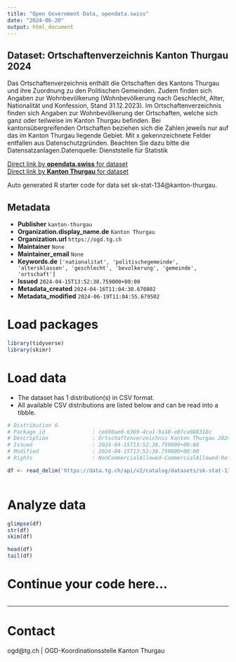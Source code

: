 ```yaml
---
title: "Open Government Data, opendata.swiss"
date: "2024-06-20"
output: html_document
---
```


## Dataset: Ortschaftenverzeichnis Kanton Thurgau 2024

Das Ortschaftenverzeichnis enthält die Ortschaften des Kantons Thurgau und ihre Zuordnung zu den Politischen Gemeinden. Zudem finden sich Angaben zur Wohnbevölkerung (Wohnbevölkerung nach Geschlecht, Alter, Nationalität und Konfession, Stand 31.12.2023).
Im Ortschaftenverzeichnis finden sich Angaben zur Wohnbevölkerung der Ortschaften, welche sich ganz oder teilweise im Kanton Thurgau befinden. Bei kantonsübergreifenden Ortschaften beziehen sich die Zahlen jeweils nur auf das im Kanton Thurgau liegende Gebiet.
Mit x gekennzeichnete Felder entfallen aus Datenschutzgründen. Beachten Sie dazu bitte die Datensatzanlagen.Datenquelle: Dienststelle für Statistik

[Direct link by **opendata.swiss** for dataset](https://opendata.swiss/de/dataset/ortschaftenverzeichnis-kanton-thurgau-2024)<br>
[Direct link by **Kanton Thurgau** for dataset](https://data.tg.ch/explore/dataset/sk-stat-134/)

Auto generated R starter code for data set sk-stat-134@kanton-thurgau.

## Metadata

- **Publisher** `kanton-thurgau`
- **Organization.display_name.de** `Kanton Thurgau`
- **Organization.url** `https://ogd.tg.ch`
- **Maintainer** `None`
- **Maintainer_email** `None`
- **Keywords.de** `['nationalitat', 'politischegemeinde', 'altersklassen', 'geschlecht', 'bevolkerung', 'gemeinde', 'ortschaft']`
- **Issued** `2024-04-15T13:52:38.759000+00:00`
- **Metadata_created** `2024-04-16T11:04:30.670802`
- **Metadata_modified** `2024-06-19T11:04:55.679502`


# Load packages

```r

library(tidyverse)
library(skimr)

```

# Load data

-   The dataset has 1 distribution(s) in CSV format.
-   All available CSV distributions are listed below and can be read into a tibble.

```r

# Distribution 0
# Package_id               : ce690ae0-6369-4ca1-9a18-e07ca088318c
# Description              : Ortschaftenverzeichnis Kanton Thurgau 2024 (csv)
# Issued                   : 2024-04-15T13:52:38.759000+00:00
# Modified                 : 2024-04-15T13:52:38.759000+00:00
# Rights                   : NonCommercialAllowed-CommercialAllowed-ReferenceRequired

df <- read_delim('https://data.tg.ch/api/v2/catalog/datasets/sk-stat-134/exports/csv')



```

# Analyze data

```r

glimpse(df)
str(df)
skim(df)

head(df)
tail(df)

```

# Continue your code here...

```r

```

------------------------------------------------------------------------

# Contact

ogd@tg.ch | OGD-Koordinationsstelle Kanton Thurgau
